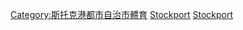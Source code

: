 [[Category:斯托克港都市自治市體育|Category:斯托克港都市自治市體育]]
[[Category:大曼徹斯特郡足球俱樂部|Stockport]]
[[Category:依英格蘭城市劃分的足球俱樂部|Stockport]]